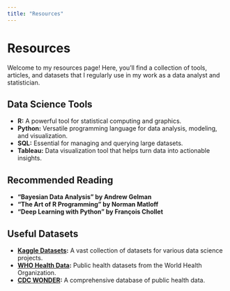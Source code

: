 ```yaml
---
title: "Resources"
---
```


# Resources

Welcome to my resources page! Here, you'll find a collection of tools, articles, and datasets that I regularly use in my work as a data analyst and statistician.

## Data Science Tools

- **R:** A powerful tool for statistical computing and graphics.
- **Python:** Versatile programming language for data analysis, modeling, and visualization.
- **SQL:** Essential for managing and querying large datasets.
- **Tableau:** Data visualization tool that helps turn data into actionable insights.

## Recommended Reading

- **"Bayesian Data Analysis" by Andrew Gelman**
- **"The Art of R Programming" by Norman Matloff**
- **"Deep Learning with Python" by François Chollet**

## Useful Datasets

- **[Kaggle Datasets](https://www.kaggle.com/datasets):** A vast collection of datasets for various data science projects.
- **[WHO Health Data](https://www.who.int/data):** Public health datasets from the World Health Organization.
- **[CDC WONDER](https://wonder.cdc.gov/):** A comprehensive database of public health data.



